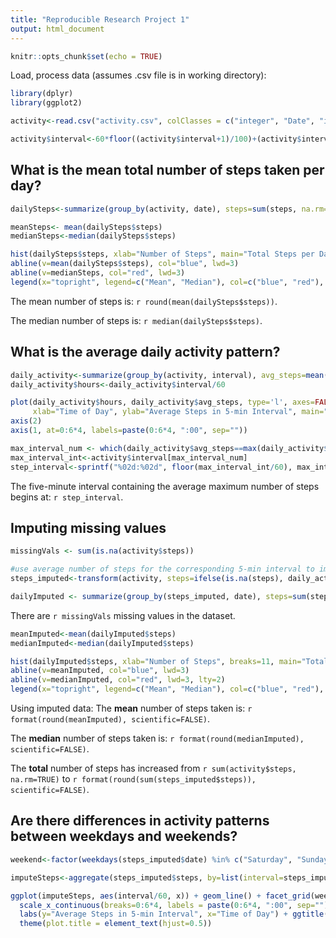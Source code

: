 ---
title: "Reproducible Research Project 1"
output: html_document
---

```{r setup, include=FALSE}
knitr::opts_chunk$set(echo = TRUE)

```
Load, process data (assumes .csv file is in working directory):
``` {r echo=TRUE, warning=FALSE, message=FALSE}
library(dplyr)
library(ggplot2)

activity<-read.csv("activity.csv", colClasses = c("integer", "Date", "integer"))

activity$interval<-60*floor((activity$interval+1)/100)+(activity$interval%%100)
```
## **What is the mean total number of steps taken per day?**

```{r echo=TRUE, warning=FALSE, message=FALSE}
dailySteps<-summarize(group_by(activity, date), steps=sum(steps, na.rm=TRUE))

meanSteps<- mean(dailySteps$steps)
medianSteps<-median(dailySteps$steps)

hist(dailySteps$steps, xlab="Number of Steps", main="Total Steps per Day")
abline(v=mean(dailySteps$steps), col="blue", lwd=3)
abline(v=medianSteps, col="red", lwd=3)
legend(x="topright", legend=c("Mean", "Median"), col=c("blue", "red"), bty='n', lwd=3)
```

The mean number of steps is: ```r round(mean(dailySteps$steps))```.

The median number of steps is: ```r median(dailySteps$steps)```.

## **What is the average daily activity pattern?**

```{r echo=TRUE}
daily_activity<-summarize(group_by(activity, interval), avg_steps=mean(steps, na.rm=TRUE))
daily_activity$hours<-daily_activity$interval/60

plot(daily_activity$hours, daily_activity$avg_steps, type='l', axes=FALSE,
     xlab="Time of Day", ylab="Average Steps in 5-min Interval", main="Daily Activity Patterns")
axis(2)
axis(1, at=0:6*4, labels=paste(0:6*4, ":00", sep=""))

max_interval_num <- which(daily_activity$avg_steps==max(daily_activity$avg_steps))
max_interval_int<-activity$interval[max_interval_num]
step_interval<-sprintf("%02d:%02d", floor(max_interval_int/60), max_interval_int%%60)
```

The five-minute interval containing the average maximum number of steps begins at: ```r step_interval```.

## **Imputing missing values**

```{r echo=TRUE}
missingVals <- sum(is.na(activity$steps))

#use average number of steps for the corresponding 5-min interval to impute
steps_imputed<-transform(activity, steps=ifelse(is.na(steps), daily_activity$avg_steps, steps))

dailyImputed <- summarize(group_by(steps_imputed, date), steps=sum(steps))
```

There are ```r missingVals``` missing values in the dataset.

```{r echo=TRUE}
meanImputed<-mean(dailyImputed$steps)
medianImputed<-median(dailyImputed$steps)

hist(dailyImputed$steps, xlab="Number of Steps", breaks=11, main="Total Steps per Day (including imputed data)")
abline(v=meanImputed, col="blue", lwd=3)
abline(v=medianImputed, col="red", lwd=3, lty=2)
legend(x="topright", legend=c("Mean", "Median"), col=c("blue", "red"), bty='n', lwd=3, lty=c(1, 2))
```

Using imputed data:
The **mean** number of steps taken is: ```r format(round(meanImputed), scientific=FALSE)```.

The **median** number of steps taken is: ```r format(round(medianImputed), scientific=FALSE)```.

The **total** number of steps has increased from ```r sum(activity$steps, na.rm=TRUE)``` to ```r format(round(sum(steps_imputed$steps)), scientific=FALSE)```.

## **Are there differences in activity patterns between weekdays and weekends?**

``` {r echo=TRUE}
weekend<-factor(weekdays(steps_imputed$date) %in% c("Saturday", "Sunday"), labels=c("weekday", "weekend"))

imputeSteps<-aggregate(steps_imputed$steps, by=list(interval=steps_imputed$interval, weekday=weekend), mean)

ggplot(imputeSteps, aes(interval/60, x)) + geom_line() + facet_grid(weekday ~ .) +
  scale_x_continuous(breaks=0:6*4, labels = paste(0:6*4, ":00", sep="")) +
  labs(y="Average Steps in 5-min Interval", x="Time of Day") + ggtitle("Daily Activity Patterns") +
  theme(plot.title = element_text(hjust=0.5))
```